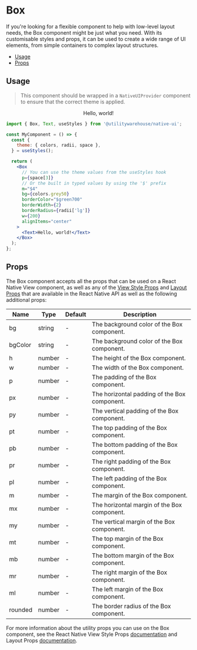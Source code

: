 
<Meta of={Stories} />

<BackToTopButton />

# Box

If you're looking for a flexible component to help with low-level layout needs, the Box component might be just what you need. With its customisable styles and props, it can be used to create a wide range of UI elements, from simple containers to complex layout structures.

- [Usage](#usage)
- [Props](#props)

## Usage

> This component should be wrapped in a `NativeUIProvider` component to ensure that the correct theme is applied.

<Canvas>
  <NativeUIProvider>
    <Center>
      <Box
        p="$3"
        m="$4"
        bg={colors.grey50}
        borderColor="$green700"
        borderRadius={8}
        borderWidth={2}
        w={200}
        alignItems="center"
      >
        <Text>Hello, world!</Text>
      </Box>
    </Center>
  </NativeUIProvider>
</Canvas>

```jsx
import { Box, Text, useStyles } from '@utilitywarehouse/native-ui';

const MyComponent = () => {
  const {
    theme: { colors, radii, space },
  } = useStyles();

  return (
    <Box
      // You can use the theme values from the useStyles hook
      p={space[3]}
      // Or the built in typed values by using the '$' prefix
      m="$4"
      bg={colors.grey50}
      borderColor="$green700"
      borderWidth={2}
      borderRadius={radii['lg']}
      w={200}
      alignItems="center"
    >
      <Text>Hello, world!</Text>
    </Box>
  );
};
```

## Props

The Box component accepts all the props that can be used on a React Native View component,
as well as any of the [View Style Props](https://reactnative.dev/docs/view-style-props) and [Layout Props](https://reactnative.dev/docs/layout-props) that are available in the React Native API
as well as the following additional props:

| Name    | Type   | Default | Description                                  |
| ------- | ------ | ------- | -------------------------------------------- |
| bg      | string | -       | The background color of the Box component.   |
| bgColor | string | -       | The background color of the Box component.   |
| h       | number | -       | The height of the Box component.             |
| w       | number | -       | The width of the Box component.              |
| p       | number | -       | The padding of the Box component.            |
| px      | number | -       | The horizontal padding of the Box component. |
| py      | number | -       | The vertical padding of the Box component.   |
| pt      | number | -       | The top padding of the Box component.        |
| pb      | number | -       | The bottom padding of the Box component.     |
| pr      | number | -       | The right padding of the Box component.      |
| pl      | number | -       | The left padding of the Box component.       |
| m       | number | -       | The margin of the Box component.             |
| mx      | number | -       | The horizontal margin of the Box component.  |
| my      | number | -       | The vertical margin of the Box component.    |
| mt      | number | -       | The top margin of the Box component.         |
| mb      | number | -       | The bottom margin of the Box component.      |
| mr      | number | -       | The right margin of the Box component.       |
| ml      | number | -       | The left margin of the Box component.        |
| rounded | number | -       | The border radius of the Box component.      |

For more information about the utility props you can use on the Box component, see the
React Native View Style Props [documentation](https://reactnative.dev/docs/view-style-props)
and Layout Props [documentation](https://reactnative.dev/docs/layout-props).
